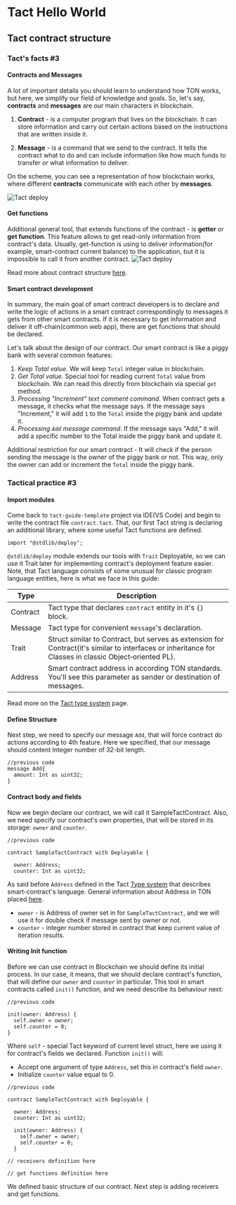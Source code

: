 # Tact Hello World

## Tact contract structure

### Tact's facts #3

#### Contracts and Messages
A lot of important details you should learn to understand how TON works, but here, we simplify our field of knowledge and goals.
So, let's say, **contracts** and **messages** are our main characters in blockchain.

1. **Contract** - is a computer program that lives on the blockchain. It can store information and carry out certain actions based on the instructions that are written inside it.

2. **Message** - is a command that we send to the contract. It tells the contract what to do and can include information like how much funds to transfer or what information to deliver.

On the scheme, you can see a representation of how blockchain works, where different **contracts** communicate with each other by **messages**.

![Tact deploy](public/tact-hello-world/tact-hello-world-5.png)

#### Get functions
Additional general tool, that extends functions of the contract - is **getter** or **get function**. This feature allows to get read-only information from contract's data. Usually, get-function is using to deliver information(for example, smart-contract current balance) to the application, but it is impossible to call it from another contract.
![Tact deploy](public/tact-hello-world/tact-hello-world-7.png)

Read more about contract structure [here](../../first).

#### Smart contract development
In summary, the main goal of smart contract developers is to declare and write the logic of actions in a smart contract correspondingly to messages it gets from other smart contracts. If it is necessary to get information and deliver it off-chain(common web app), there are get functions that should be declared.

Let's talk about the design of our contract.
Our smart contract is like a piggy bank with several common features:
1. _Keep Total value_. We will keep `Total` integer value in blockchain.
2. _Get Total value_. Special tool for reading current `Total` value from blockchain. We can read this directly from blockchain via special `get` method.
3. _Processing "Increment" text comment command_. When contract gets a message, it checks what the message says. If the message says "Increment," it will add `1` to the `Total` inside the piggy bank and update it.
4. _Processing `Add` message command_. If the message says "Add," it will add a specific number to the Total inside the piggy bank and update it.

Additional restriction for our smart contract - It will check if the person sending the message is the owner of the piggy bank or not. This way, only the owner can add or increment the `Total` inside the piggy bank.

### Tactical practice #3
#### Import modules

Come back to `tact-guide-template` project via IDE(VS Code) and begin to write the contract file `contract.tact`. That, our first Tact string is declaring an additional library, where some useful Tact functions are defined.

```tact
import "@stdlib/deploy";
```

`@stdlib/deploy` module extends our tools with `Trait` Deployable, so we can use it Trait later for implementing contract's deployment feature easier.
Note, that Tact language consists of some unusual for classic program language entities, here is what we face in this guide:

| Type     | Description                                                                                                                                            |
|----------|--------------------------------------------------------------------------------------------------------------------------------------------------------|
| Contract | Tact type that declares `contract` entity in it's `{}` block.                                                                                          |
| Message  | Tact type for convenient `message`'s declaration.                                                                                                      |
| Trait    | Struct similar to Contract, but serves as extension for Contract(it's similar to interfaces or inheritance for Classes in classic Object‑oriented PL). |
| Address  | Smart contract address in according TON standards. You'll see this parameter as sender or destination of messages.                                     |

Read more on the [Tact type system](../../guides/types) page.

#### Define Structure
Next step, we need to specify our message `Add`, that will force contract do actions according to 4th feature.
Here we specified, that our message should content Integer number of 32-bit length.

```tact
//previous code
message Add{
  amount: Int as uint32;
}
```

#### Contract body and fields
Now we begin declare our contract, we will call it SampleTactContract. Also, we need specify our contract's own properties, that will be stored in its storage: `owner` and `counter`.

```tact
//previous code

contract SampleTactContract with Deployable {

  owner: Address;
  counter: Int as uint32;

```

As said before `Address` defined in the Tact [Type system](../../../ton-docs/ton-docs/docs/develop/tact/docs/tact-types.md) that describes smart-contract's language. General information about Address in TON placed [here](../../../ton-docs/ton-docs/docs/learn/overviews/addresses.md).
* `owner` - is Address of owner set in for `SampleTactContract`, and we will use it for double check if message sent by owner or not.
* `counter` - integer number stored in contract that keep current value of iteration results.

#### Writing Init function

Before we can use contract in Blockchain we should define its initial process. In our case, it means, that we should declare contract's function, that will define our `owner` and `counter` in particular.
This tool in smart contracts called `init()` function, and we need describe its behaviour next:

```tact
//previous code

init(owner: Address) {
  self.owner = owner;
  self.counter = 0;
}
```

Where `self` - special Tact keyword of current level struct, here we using it for contract's fields we declared. Function `init()` will:
* Accept one argument of type `Address`, set this in contract's field `owner`.
* Initialize `counter` value equal to 0.

```tact
//previous code

contract SampleTactContract with Deployable {

  owner: Address;
  counter: Int as uint32;

  init(owner: Address) {
    self.owner = owner;
    self.counter = 0;
  }

// receivers definition here

// get functions definition here
```


We defined basic structure of our contract. Next step is adding receivers and get functions.

